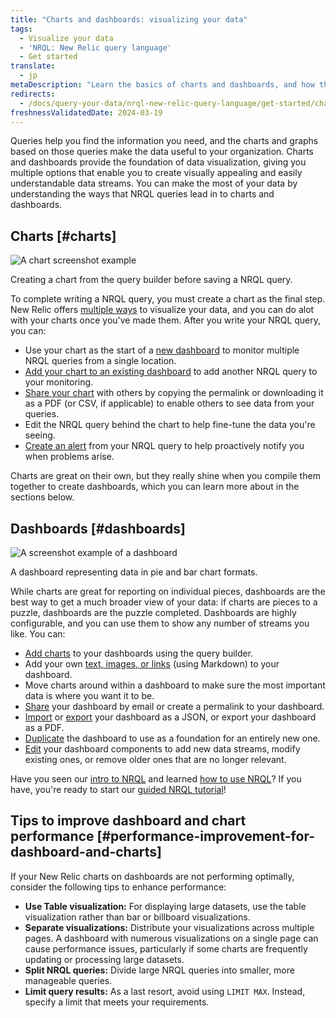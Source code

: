 ```yaml
---
title: "Charts and dashboards: visualizing your data"
tags:
  - Visualize your data
  - 'NRQL: New Relic query language'
  - Get started
translate:
  - jp
metaDescription: "Learn the basics of charts and dashboards, and how they relate to NRQL."
redirects:
  - /docs/query-your-data/nrql-new-relic-query-language/get-started/charts-and-dashboards-with-nrql
freshnessValidatedDate: 2024-03-19
---
```


Queries help you find the information you need, and the charts and graphs based on those queries make the data useful to your organization. Charts and dashboards provide the foundation of data visualization, giving you multiple options that enable you to create visually appealing and easily understandable data streams. You can make the most of your data by understanding the ways that NRQL queries lead in to charts and dashboards.

## Charts [#charts]

<img
  title="A chart screenshot example"
  alt="A chart screenshot example "
  src="/images/queries-nrql_screenshot-crop_dashboard-chart-color.webp"
/>

<figcaption>
  Creating a chart from the query builder before saving a NRQL query.
</figcaption>

To complete writing a NRQL query, you must create a chart as the final step. New Relic offers [multiple ways](/docs/query-your-data/explore-query-data/use-charts/chart-types) to visualize your data, and you can do alot with your charts once you've made them. After you write your NRQL query, you can:

* Use your chart as the start of a [new dashboard](/docs/query-your-data/explore-query-data/dashboards/introduction-dashboards#dashboards-create) to monitor multiple NRQL queries from a single location.
* [Add your chart to an existing dashboard](/docs/query-your-data/explore-query-data/dashboards/manage-your-dashboard/#add-pages-edit) to add another NRQL query to your monitoring.
* [Share your chart](/docs/query-your-data/explore-query-data/use-charts/use-your-charts#share-charts) with others by copying the permalink or downloading it as a PDF (or CSV, if applicable) to enable others to see data from your queries.
* Edit the NRQL query behind the chart to help fine-tune the data you're seeing.
* [Create an alert](/docs/alerts-applied-intelligence/new-relic-alerts/get-started/your-first-nrql-condition#create-simple-alert) from your NRQL query to help proactively notify you when problems arise.

Charts are great on their own, but they really shine when you compile them together to create dashboards, which you can learn more about in the sections below.

## Dashboards [#dashboards]

<img
  title="Dashboard screenshot.png"
  alt="A screenshot example of a dashboard"
  src="/images/dashboards_screenshot-crop_dashboard-ui.webp"
/>

<figcaption>
  A dashboard representing data in pie and bar chart formats.
</figcaption>

While charts are great for reporting on individual pieces, dashboards are the best way to get a much broader view of your data: if charts are pieces to a puzzle, dashboards are the puzzle completed. Dashboards are highly configurable, and you can use them to show any number of streams you like. You can:

* [Add charts](/docs/query-your-data/explore-query-data/dashboards/manage-your-dashboard#dash-create-chart) to your dashboards using the query builder.
* Add your own [text, images, or links](/docs/query-your-data/explore-query-data/dashboards/manage-your-dashboard#markdown) (using Markdown) to your dashboard.
* Move charts around within a dashboard to make sure the most important data is where you want it to be.
* [Share](/docs/query-your-data/explore-query-data/dashboards/dashboards-charts-import-export-data#dashboards) your dashboard by email or create a permalink to your dashboard.
* [Import](/docs/query-your-data/explore-query-data/dashboards/introduction-dashboards/#dashboards-import) or [export](/docs/query-your-data/explore-query-data/dashboards/manage-your-dashboard#dash-json) your dashboard as a JSON, or export your dashboard as a PDF.
* [Duplicate](/docs/query-your-data/explore-query-data/dashboards/manage-your-dashboard#dash-clone) the dashboard to use as a foundation for an entirely new one.
* [Edit](/docs/query-your-data/explore-query-data/dashboards/manage-your-dashboard#add-pages-edit) your dashboard components to add new data streams, modify existing ones, or remove older ones that are no longer relevant.

Have you seen our [intro to NRQL](/docs/query-your-data/nrql-new-relic-query-language/get-started/introduction-nrql-new-relics-query-language/) and learned [how to use NRQL](/docs/query-your-data/nrql-new-relic-query-language/get-started/introduction-nrql-how-nrql-works/)? If you have, you're ready to start our [guided NRQL tutorial](/docs/query-your-data/nrql-new-relic-query-language/get-started/introduction-nrql-tutorial/)!

## Tips to improve dashboard and chart performance [#performance-improvement-for-dashboard-and-charts]

If your New Relic charts on dashboards are not performing optimally, consider the following tips to enhance performance:

* **Use Table visualization:** For displaying large datasets, use the table visualization rather than bar or billboard visualizations.
* **Separate visualizations:** Distribute your visualizations across multiple pages. A dashboard with numerous visualizations on a single page can cause performance issues, particularly if some charts are frequently updating or processing large datasets.
* **Split NRQL queries:** Divide large NRQL queries into smaller, more manageable queries.
* **Limit query results:** As a last resort, avoid using `LIMIT MAX`. Instead, specify a limit that meets your requirements.

